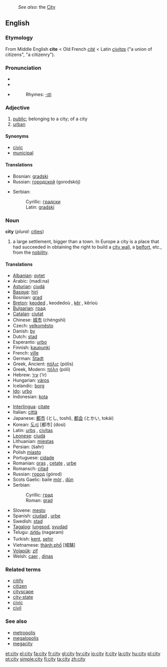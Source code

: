 :''See also:'' the [[City]]
==English==

{{rank|several|either|whether|339|city|held|help|number}}

===Etymology===
From Middle English '''cite''' < Old French ''[[cité]]'' < Latin ''[[civitas]]'' ("a union of citizens", "a citizenry").

===Pronunciation===
*{{IPA|/ˈsɪti/}}
*{{SAMPA|/"sIti/}}
*{{audio|en-us-city.ogg|Audio (US)}}
*:Rhymes: [[Rhymes:English:-ɪti|-ɪti]]

===Adjective===
#[[public]]; belonging to a city; of a city
#[[urban]]

====Synonyms====
*[[civic]]
*[[municipal]]

====Translations====
{{top}}
*Bosnian: [[gradski]] {{m}}
*Russian: [[городской]] (gorodskój)
{{mid}}
*Serbian:
*:Cyrillic: [[градски]] {{m}}
*:Latin: [[gradski#Serbian|gradski]] {{m}}
{{bottom}}

===Noun===
'''city''' (''plural:'' [[cities]])

#a large settlement, bigger than a town. In Europe a city is a place that had succeeded in obtaining the right to build a [[city wall]], a [[belfort]], etc., from the [[nobility]].

====Translations====
{{top}}
*[[Albanian]]: [[qytet]]
*Arabic: {{ARchar|[[مدينة]]}} (madí:na) {{f}}
*[[Asturian]]: [[ciudá]] {{f}}
*[[Basque]]: [[hiri]]
*Bosnian: [[grad#Bosnian|grad]] {{m}}
*[[Breton]]: [[keoded]] {{f}}, keodedoù {{p}}, [[kêr]] {{f}}, kêrioù {{p}}
*[[Bulgarian]]: [[град]] {{m}}
*[[Catalan]]: [[ciutat]] {{f}}
*Chinese: [[城市]] (chéngshì)
*Czech: [[velkoměsto]] {{n}}
*Danish: [[by]]
*Dutch: [[stad]] {{f}} 
*Esperanto: [[urbo]]
*Finnish: [[kaupunki]]
*French: [[ville]] {{f}}
*German: [[Stadt]] {{f}}
*Greek, Ancient: [[πόλις]] (pólis) {{f}}
*Greek, Modern: [[πόλη]] (póli) {{f}}
*Hebrew: [[עיר]] (‘ir) {{f}}
*Hungarian: [[város]]
*Icelandic: [[borg]] {{f}} 
*[[Ido]]: [[urbo]]
*Indonesian: [[kota]]
{{mid}}
*[[Interlingua]]: [[citate]]
*Italian: [[città]] {{f}}
*Japanese: [[都市]] (とし, toshí), [[都会]] (とかい, tokái)
*Korean: [[도시]] [都市] (dosi)
*Latin: [[urbs]] {{f}}, [[civitas]] {{f}}
*[[Leonese]]: [[ciudá]] {{f}}
*Lithuanian: [[miestas]]
*Persian: {{FAchar|[[شهر]]}} (šahr)
*Polish [[miasto]] {{n}}
*Portuguese: [[cidade]]
*Romanian: [[oraş]] {{n}}, [[cetate]] {{f}}, [[urbe]] {{f}}
*Romansch: [[citad]] {{f}}
*Russian: [[город]] (górod) {{m}}
*Scots Gaelic: baile [[mór|mòr]] {{m}}, [[dùn]] {{m}}
*Serbian:
*:Cyrillic: [[град#Serbian|град]] {{m}}
*:Roman: [[grad#Serbian|grad]] {{m}}
*Slovene: [[mesto]] {{n}}
*Spanish: [[ciudad]] {{f}}, [[urbe]] {{f}}
*Swedish: [[stad]] {{c}}
*[[Tagalog]]: [[lungsod]], [[syudad]]
*Telugu: [[నగరం]] (nagaram)
*Turkish: [[kent]], [[şehir]]
*Vietnamese: [[thành phố]] [城舗]
*[[Volapük]]: [[zif]]
*Welsh: [[caer]] {{f}}, [[dinas]] {{f}}
{{bottom}}

===Related terms===
*[[citify]]
*[[citizen]]
*[[cityscape]]
*[[city-state]]
*[[civic]]
*[[civil]]

===See also===
*[[metropolis]]
*[[megalopolis]]
*[[megacity]]

[[et:city]]
[[el:city]]
[[fa:city]]
[[fr:city]]
[[gl:city]]
[[hy:city]]
[[io:city]]
[[it:city]]
[[la:city]]
[[hu:city]]
[[pl:city]]
[[pt:city]]
[[simple:city]]
[[fi:city]]
[[ta:city]]
[[zh:city]]